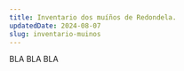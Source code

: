 ---
title: Inventario dos muíños de Redondela.
updatedDate: 2024-08-07
slug: inventario-muinos
---

BLA BLA BLA
